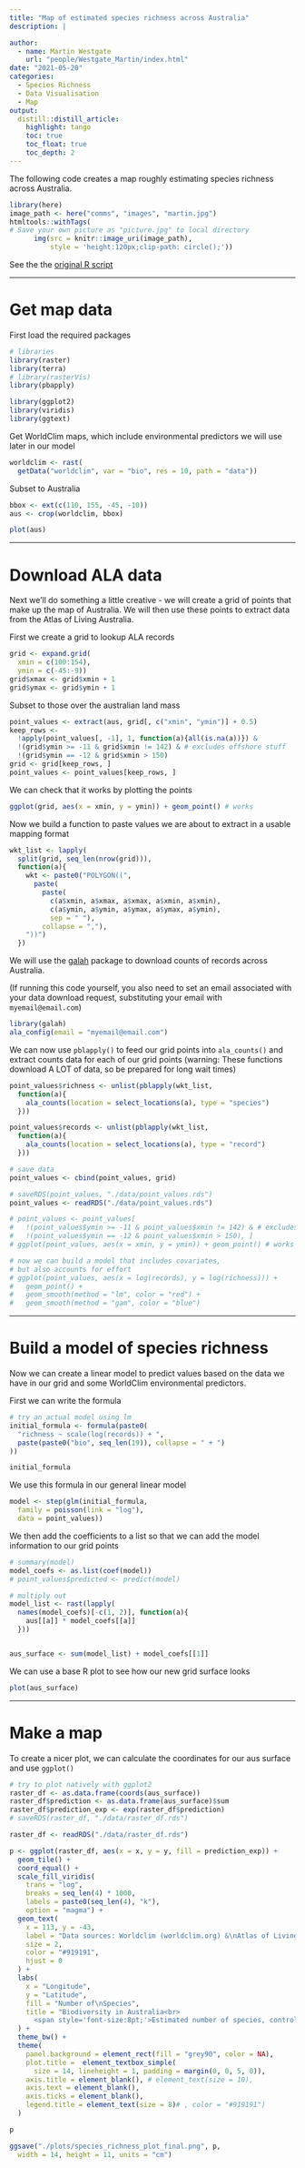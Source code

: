 ```yaml
---
title: "Map of estimated species richness across Australia"
description: |

author:
  - name: Martin Westgate 
    url: "people/Westgate_Martin/index.html"
date: "2021-05-20"
categories: 
  - Species Richness
  - Data Visualisation
  - Map
output: 
  distill::distill_article:
    highlight: tango
    toc: true
    toc_float: true
    toc_depth: 2
---
```


The following code creates a map roughly estimating species richness across Australia.

<aside>
```r
library(here)
image_path <- here("comms", "images", "martin.jpg")
htmltools::withTags(
# Save your own picture as "picture.jpg" to local directory
      img(src = knitr::image_uri(image_path),
          style = 'height:120px;clip-path: circle();'))
```
</aside>

See the the [original R script](https://github.com/AtlasOfLivingAustralia/science/blob/main/comms/2021-05_spp_richness/species_richness_map.R)

***

# Get map data

First load the required packages

```r
# libraries
library(raster)
library(terra)
# library(rasterVis)
library(pbapply)

library(ggplot2)
library(viridis)
library(ggtext)
```

Get WorldClim maps, which include environmental predictors we will use later in our model

```r
worldclim <- rast(
  getData("worldclim", var = "bio", res = 10, path = "data"))
```

Subset to Australia

```r
bbox <- ext(c(110, 155, -45, -10))
aus <- crop(worldclim, bbox)
```


```r
plot(aus)
```

***

# Download ALA data

Next we'll do something a little creative - we will create a grid of points that make up the map of Australia. We will then use these points to extract data from the Atlas of Living Australia.

First we create a grid to lookup ALA records

```r
grid <- expand.grid(
  xmin = c(100:154),
  ymin = c(-45:-9))
grid$xmax <- grid$xmin + 1
grid$ymax <- grid$ymin + 1
```

Subset to those over the australian land mass

```r
point_values <- extract(aus, grid[, c("xmin", "ymin")] + 0.5)
keep_rows <-
  !apply(point_values[, -1], 1, function(a){all(is.na(a))}) &
  !(grid$ymin >= -11 & grid$xmin != 142) & # excludes offshore stuff
  !(grid$ymin == -12 & grid$xmin > 150)
grid <- grid[keep_rows, ]
point_values <- point_values[keep_rows, ]
```

We can check that it works by plotting the points

```r
ggplot(grid, aes(x = xmin, y = ymin)) + geom_point() # works
```

Now we build a function to paste values we are about to extract in a usable mapping format

```r
wkt_list <- lapply(
  split(grid, seq_len(nrow(grid))),
  function(a){
    wkt <- paste0("POLYGON((",
      paste(
        paste(
          c(a$xmin, a$xmax, a$xmax, a$xmin, a$xmin),
          c(a$ymin, a$ymin, a$ymax, a$ymax, a$ymin),
          sep = " "),
        collapse = ","),
    "))")
  })
```

We will use the [galah](https://atlasoflivingaustralia.github.io/galah/index.html) package to download counts of records across Australia.

(If running this code yourself, you also need to set an email associated with your data download request, substituting your email with `myemail@email.com`)

```r
library(galah)
ala_config(email = "myemail@email.com")
```

We can now use `pblapply()` to feed our grid points into `ala_counts()` and extract counts data for each of our grid points
(warning: These functions download A LOT of data, so be prepared for long wait times)

```r
point_values$richness <- unlist(pblapply(wkt_list,
  function(a){
    ala_counts(location = select_locations(a), type = "species")
  }))

point_values$records <- unlist(pblapply(wkt_list,
  function(a){
    ala_counts(location = select_locations(a), type = "record")
  }))

# save data
point_values <- cbind(point_values, grid)
```


```r
# saveRDS(point_values, "./data/point_values.rds")
point_values <- readRDS("./data/point_values.rds")
```

```r
# point_values <- point_values[
#   !(point_values$ymin >= -11 & point_values$xmin != 142) & # excludes offshore stuff
#   !(point_values$ymin == -12 & point_values$xmin > 150), ]
# ggplot(point_values, aes(x = xmin, y = ymin)) + geom_point() # works

# now we can build a model that includes covariates,
# but also accounts for effort
# ggplot(point_values, aes(x = log(records), y = log(richness))) +
#   geom_point() +
#   geom_smooth(method = "lm", color = "red") +
#   geom_smooth(method = "gam", color = "blue")
```

***

# Build a model of species richness

Now we can create a linear model to predict values based on the data we have in our grid and some WorldClim environmental predictors.

First we can write the formula

```r
# try an actual model using lm
initial_formula <- formula(paste0(
  "richness ~ scale(log(records)) + ",
  paste(paste0("bio", seq_len(19)), collapse = " + ")
))

initial_formula
```

We use this formula in our general linear model

```r
model <- step(glm(initial_formula,
  family = poisson(link = "log"),
  data = point_values))
```

We then add the coefficients to a list so that we can add the model information to our grid points

```r
# summary(model)
model_coefs <- as.list(coef(model))
# point_values$predicted <- predict(model)

# multiply out
model_list <- rast(lapply(
  names(model_coefs)[-c(1, 2)], function(a){
    aus[[a]] * model_coefs[[a]]
  }))


aus_surface <- sum(model_list) + model_coefs[[1]]
```

We can use a base R plot to see how our new grid surface looks

```r
plot(aus_surface)
```

***

# Make a map

To create a nicer plot, we can calculate the coordinates for our aus surface and use `ggplot()`

```r
# try to plot natively with ggplot2
raster_df <- as.data.frame(coords(aus_surface))
raster_df$prediction <- as.data.frame(aus_surface)$sum
raster_df$prediction_exp <- exp(raster_df$prediction)
# saveRDS(raster_df, "./data/raster_df.rds")
```


```r
raster_df <- readRDS("./data/raster_df.rds")
```


```r
p <- ggplot(raster_df, aes(x = x, y = y, fill = prediction_exp)) +
  geom_tile() +
  coord_equal() +
  scale_fill_viridis(
    trans = "log",
    breaks = seq_len(4) * 1000,
    labels = paste0(seq_len(4), "k"),
    option = "magma") +
  geom_text(
    x = 113, y = -43,
    label = "Data sources: Worldclim (worldclim.org) &\nAtlas of Living Australia (ala.org.au)",
    size = 2,
    color = "#919191",
    hjust = 0
  ) +
  labs(
    x = "Longitude",
    y = "Latitude",
    fill = "Number of\nSpecies",
    title = "Biodiversity in Australia<br>
      <span style='font-size:8pt;'>Estimated number of species, controlling for differences in survey effort</span>"
  ) +
  theme_bw() +
  theme(
    panel.background = element_rect(fill = "grey90", color = NA),
    plot.title =  element_textbox_simple(
      size = 14, lineheight = 1, padding = margin(0, 0, 5, 0)),
    axis.title = element_blank(), # element_text(size = 10),
    axis.text = element_blank(),
    axis.ticks = element_blank(),
    legend.title = element_text(size = 8)# , color = "#919191")
  )

p
```


```r
ggsave("./plots/species_richness_plot_final.png", p,
  width = 14, height = 11, units = "cm")
```




